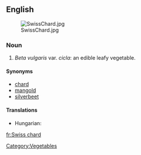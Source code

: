 ==English==
[[File:SwissChard.jpg|thumb]]
===Noun===
{{en-noun|-}}

# ''Beta vulgaris'' var. ''cicla'': an edible leafy vegetable.

====Synonyms====
* [[chard]]
* [[mangold]]
* [[silverbeet]]

====Translations====
{{trans-top|an edible leafy vegetable}}
* Hungarian: {{t+|hu|mángold}}
{{trans-mid}}
{{trans-bottom}}

[[Category:Vegetables]]

[[fr:Swiss chard]]